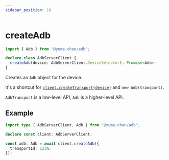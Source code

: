 ```yaml
---
sidebar_position: 10
---
```


# createAdb

```ts showLineNumbers
import { Adb } from "@yume-chan/adb";

declare class AdbServerClient {
  createAdb(device: AdbServerClient.DeviceSelector): Promise<Adb>;
}
```

Creates an `Adb` object for the device.

It's a shortcut for [`client.createTransport(device)`](./create-transport.mdx) and `new Adb(transport)`.

`AdbTransport` is a low-level API, `Adb` is a higher-level API.

## Example

```ts transpile
import type { AdbServerClient, Adb } from "@yume-chan/adb";

declare const client: AdbServerClient;

const adb: Adb = await client.createAdb({
  transportId: 123n,
});
```
